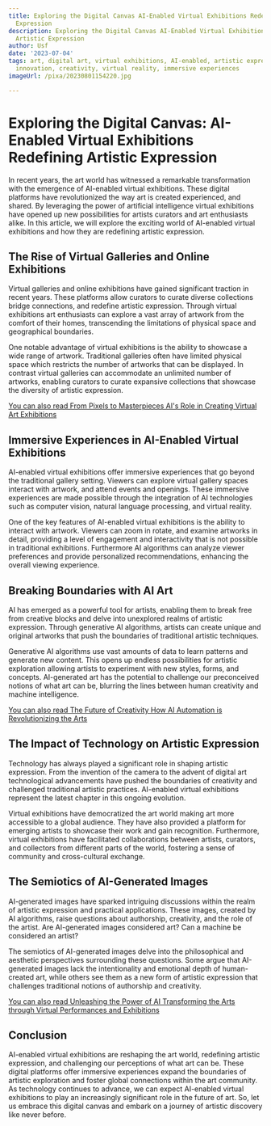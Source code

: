 ```yaml
---
title: Exploring the Digital Canvas AI-Enabled Virtual Exhibitions Redefining Artistic
  Expression
description: Exploring the Digital Canvas AI-Enabled Virtual Exhibitions Redefining
  Artistic Expression
author: Usf
date: '2023-07-04'
tags: art, digital art, virtual exhibitions, AI-enabled, artistic expression, technology,
  innovation, creativity, virtual reality, immersive experiences
imageUrl: /pixa/20230801154220.jpg

---
```

# Exploring the Digital Canvas: AI-Enabled Virtual Exhibitions Redefining Artistic Expression

In recent years, the art  world has witnessed a remarkable transformation with the emergence of AI-enabled virtual  exhibitions. These digital platforms have revolutionized the way art is created  experienced, and shared. By leveraging the power of artificial intelligence virtual exhibitions have opened up new possibilities for artists curators and art enthusiasts  alike. In this article, we will explore the exciting world of AI-enabled virtual exhibitions and how they are redefining artistic expression.

## The Rise of  Virtual Galleries and Online Exhibitions

Virtual galleries and online exhibitions have gained significant traction in recent years. These platforms allow curators to curate diverse  collections  bridge connections, and redefine artistic expression. Through  virtual exhibitions art enthusiasts can explore a vast array of artwork from the comfort of their homes, transcending the limitations of physical space and geographical boundaries.

One notable advantage of virtual  exhibitions is the ability to showcase a  wide range of artwork. Traditional galleries often have limited physical  space which restricts the number of artworks that can be displayed. In contrast virtual galleries can accommodate an unlimited number  of artworks, enabling curators to curate expansive collections  that showcase the diversity of artistic expression.

[You can  also  read From Pixels to Masterpieces AI's Role  in Creating Virtual Art Exhibitions](From%20Pixels%20to%20Masterpieces%20AI%27s%20Role%20in%20Creating%20Virtual%20Art%20Exhibitions)


## Immersive Experiences in AI-Enabled Virtual  Exhibitions

AI-enabled virtual  exhibitions offer immersive experiences  that go  beyond the traditional gallery setting. Viewers can explore virtual gallery spaces interact with  artwork, and attend events and openings. These immersive experiences are made possible through the integration of AI technologies such as computer vision, natural language processing, and virtual reality.

One of the key features of  AI-enabled virtual exhibitions is the ability to interact  with artwork. Viewers can zoom in rotate, and examine artworks  in detail, providing a level of engagement and interactivity that  is not possible in traditional exhibitions.  Furthermore AI algorithms can analyze viewer preferences and  provide personalized recommendations, enhancing the overall viewing experience.

## Breaking Boundaries with AI Art

AI  has emerged  as a powerful tool for artists, enabling them  to break free from creative blocks and delve into unexplored realms of artistic expression. Through generative AI algorithms,  artists can create unique and original artworks that push the boundaries of  traditional artistic techniques.

Generative AI algorithms  use vast amounts of  data to learn patterns and generate new content. This opens up endless possibilities for artistic exploration allowing artists to experiment with new styles, forms, and concepts. AI-generated art  has  the potential to challenge our preconceived notions of  what art  can be, blurring the lines between human creativity and machine intelligence.

[You can also read The Future of  Creativity How AI Automation is Revolutionizing the Arts](The%20Future%20of%20Creativity%20How%20AI%20Automation%20is%20Revolutionizing%20the%20Arts)


## The Impact of Technology  on Artistic Expression

Technology has always  played a significant role in shaping artistic expression. From the invention of the camera  to the  advent of digital art technological advancements have pushed the boundaries of creativity and challenged traditional artistic practices. AI-enabled virtual exhibitions represent  the latest chapter  in this ongoing evolution.

Virtual exhibitions have democratized the art world  making art more accessible  to a  global audience. They have  also provided  a platform for emerging artists to showcase their work and gain recognition. Furthermore, virtual exhibitions have facilitated collaborations between artists, curators, and collectors from different parts  of the world, fostering a sense of community and cross-cultural exchange.

## The Semiotics  of AI-Generated Images

AI-generated images have sparked intriguing  discussions within the realm of artistic expression and practical applications. These images, created by AI algorithms, raise questions  about authorship, creativity, and  the role of the artist. Are AI-generated images considered art? Can  a machine be considered an artist?

The semiotics of  AI-generated images delve into the philosophical and aesthetic perspectives surrounding these questions. Some argue  that AI-generated images lack  the intentionality and  emotional depth of  human-created art, while  others see them as a new form of artistic expression that challenges traditional notions of authorship and  creativity.

[You can also read Unleashing the Power of AI Transforming the  Arts through Virtual Performances and Exhibitions](Unleashing%20the%20Power%20of%20AI%20Transforming%20the%20Arts%20through%20Virtual%20Performances%20and%20Exhibitions)


## Conclusion

AI-enabled virtual exhibitions are reshaping  the  art world, redefining artistic expression, and challenging our perceptions of what art can be. These digital  platforms offer  immersive experiences expand  the  boundaries of artistic exploration  and foster global  connections within the art community. As technology continues to advance, we can expect AI-enabled virtual exhibitions to play an increasingly significant role in the future of  art. So, let us embrace this digital canvas and embark on a journey of artistic discovery like never before.